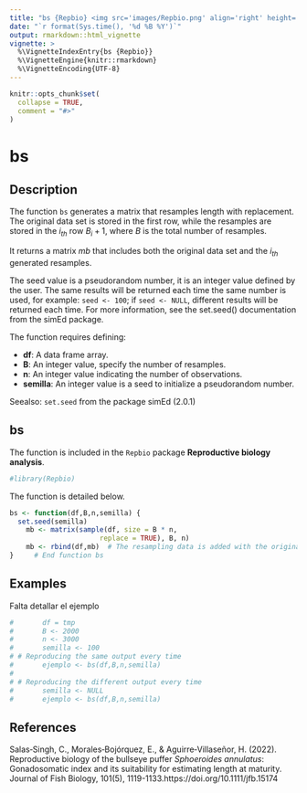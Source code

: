 ```yaml
---
title: "bs {Repbio} <img src='images/Repbio.png' align='right' height='20%' width='20%'/>"
date: "`r format(Sys.time(), '%d %B %Y')`"
output: rmarkdown::html_vignette
vignette: >
  %\VignetteIndexEntry{bs {Repbio}}
  %\VignetteEngine{knitr::rmarkdown}
  %\VignetteEncoding{UTF-8}
---
```


```r
knitr::opts_chunk$set(
  collapse = TRUE,
  comment = "#>"
)
```

# bs

## Description

The function `bs` generates a matrix that resamples length with replacement.
The original data set is stored in the first row, while the resamples are stored in the $i_{th}$ row $B_{i}+1$, where $B$ is the total number of resamples.

It returns a matrix *mb* that includes both the original data set and the $i_{th}$ generated resamples.


The seed value is a pseudorandom number, it is an integer value defined by the user. The same results will be returned each time the same number is used, for example: `seed <- 100`; if `seed <- NULL`, different results will be returned each time. For more information, see the set.seed() documentation from the simEd package.


The function requires defining:


 * **df**: A data frame array. 
 * **B**: An integer value, specify the number of resamples.
 * **n**: An integer value indicating the number of observations.
 * **semilla**: An integer value is a seed to initialize a pseudorandom number.


Seealso: `set.seed` from the package simEd (2.0.1)


## bs

The function is included in the `Repbio` package **Reproductive biology analysis**.


```r
#library(Repbio)
```


The function is detailed below.

```r
bs <- function(df,B,n,semilla) {
  set.seed(semilla)
    mb <- matrix(sample(df, size = B * n,
                      replace = TRUE), B, n)
    mb <- rbind(df,mb)  # The resampling data is added with the original data
}     # End function bs
```


## Examples

Falta detallar el ejemplo

```r
#       df = tmp
#       B <- 2000
#       n <- 3000
#       semilla <- 100
# # Reproducing the same output every time
#       ejemplo <- bs(df,B,n,semilla)
# 
# # Reproducing the different output every time
#       semilla <- NULL
#       ejemplo <- bs(df,B,n,semilla)
```


## References

Salas‐Singh, C., Morales‐Bojórquez, E., & Aguirre‐Villaseñor, H. (2022). Reproductive biology of the bullseye puffer *Sphoeroides annulatus*: Gonadosomatic index and its suitability for estimating length at maturity. Journal of Fish Biology, 101(5), 1119-1133.https://doi.org/10.1111/jfb.15174

